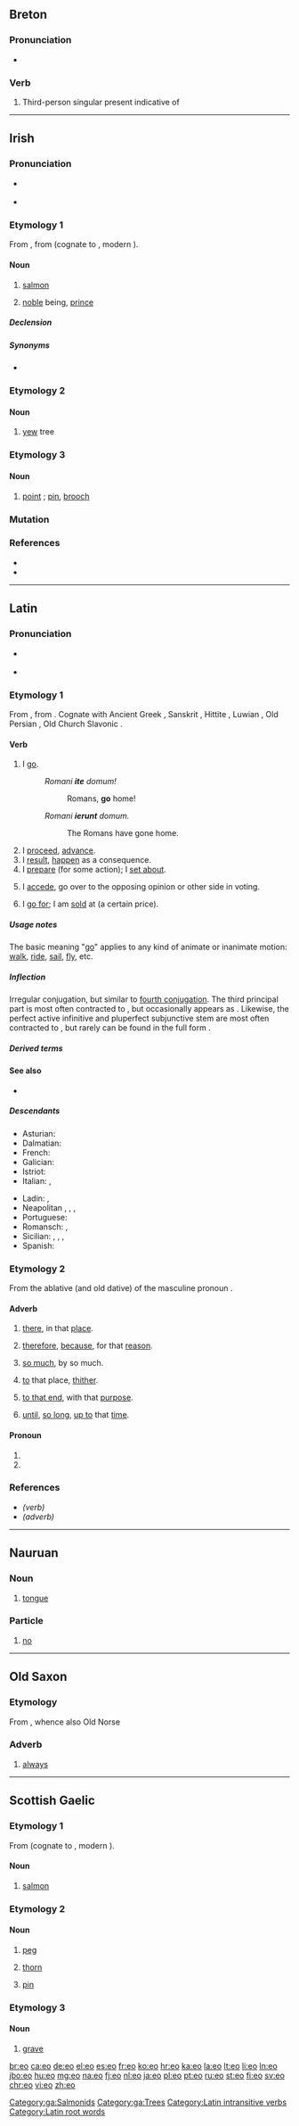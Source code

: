 {{also|EO|Eo|eó|eo-|e/o|E&O|.e'o}}
==Breton==

===Pronunciation===
* {{IPA|lang=br|/êw/}}

===Verb===
{{head|br|verb form}}

# Third-person singular present indicative of {{l|br|bezañ}}

----

==Irish==

===Pronunciation===
* {{a|Munster|Connacht}} {{IPA|/oː/|lang=ga}}
* {{a|Ulster}} {{IPA|/ɔː/|lang=ga}}

===Etymology 1===
From {{inh|ga|sga|eó}}, from {{inh|ga|cel-pro|*esoxs}} (cognate to {{etyl|wlm|-}} {{m|wlm|ehawc}}, modern {{etyl|cy|-}} {{m|cy|eog}}).

====Noun====
{{ga-noun|g=m|iach|iaich}}

# {{lb|ga|literary}} [[salmon]]
# {{lb|ga|figuratively}} [[noble]] being, [[prince]]

=====Declension=====
{{ga-decl-m-V|eo|iach|iaich|iach|decl=5}}

=====Synonyms=====
* {{sense|salmon}} {{l|ga|bradán}}

===Etymology 2===
{{rfe|lang=ga}}

====Noun====
{{ga-noun|g=f|-|-}}

# {{lb|ga|literary}} [[yew]] tree

===Etymology 3===
{{rfe|lang=ga}}

====Noun====
{{ga-noun|g=m|-|-}}

# {{lb|ga|literary}} [[point]] {{qualifier|of blade}}; [[pin]], [[brooch]]

===Mutation===
{{ga-mut-vowel}}

===References===
* {{R:ga:Ó Dónaill}}
* {{R:DIL|20128|head=1 eó, eú}}

[[Category:ga:Salmonids]]
[[Category:ga:Trees]]

----

==Latin==

===Pronunciation===
* {{a|Classical}} {{IPA|/ˈe.oː/|lang=la}}
* {{audio|la-cls-eo.ogg|Audio (Classical)|lang=la}}

===Etymology 1===
{{PIE root|la|h₁ey}}
From {{inh|la|itc-pro|*eō}}, from {{etyl|ine-pro|la}} {{m|ine-pro|*h₁ey-}}. Cognate with Ancient Greek {{m|grc|εἶμι||I go}}, Sanskrit {{m|sa|sc=Deva|एति|tr=éti||goes}}, Hittite {{m|hit|sc=Xsux|tr=iyatta|𒄿𒄿𒀀𒋫𒋫||goes}}, Luwian {{m|xlu|𒄿𒄿||goes|tr=iti}}, Old Persian {{m|peo|sc=Xpeo|tr=aitiy|𐎠𐎡𐎫𐎡𐎹||goes}}, Old Church Slavonic {{m|cu|sc=Cyrl|ити|tr=iti}}.

====Verb====
{{la-verb|eō|īre|iī|itum|conj=irreg}}

# I [[go]].
#: ''Romani '''ite''' domum!''
#:: Romans, '''go''' home!
#: ''Romani '''ierunt''' domum.''
#:: The Romans have gone home.
# I [[proceed]], [[advance]].
# I [[result]], [[happen]] as a consequence.
# I [[prepare]] (for some action); I [[set about]].
# {{label|la|legal}} I [[accede]], go over to the opposing opinion or other side in voting.
# {{label|la|business}} I [[go for]]; I am [[sold]] at (a certain price).

=====Usage notes=====
The basic meaning "[[go]]" applies to any kind of animate or inanimate motion: [[walk]], [[ride]], [[sail]], [[fly]], etc.

=====Inflection=====
Irregular conjugation, but similar to [[Appendix:Latin fourth conjugation|fourth conjugation]]. The third principal part is most often contracted to {{m|la|iī}}, but occasionally appears as {{m|la|īvī}}. Likewise, the perfect active infinitive and pluperfect subjunctive stem are most often contracted to {{m|la|isse}}, but rarely can be found in the full form {{m|la|iisse}}.
{{la-conj-irreg|type=pass-impers|eo}}

=====Derived terms=====
{{der3
|title=Derived terms from ''eō'' ("I go")
|{{l|la|abeō}}
|{{l|la|adeō}}
|{{l|la|ambeō}}
|{{l|la|circumeō}}
|{{l|la|coeō}}
|{{l|la|deeō}}
|{{l|la|dispereō}}
|{{l|la|exeō}}
|{{l|la|ineō}}
|{{l|la|intereō}}
|{{l|la|introeō}}
|{{l|la|itus}}
|{{l|la|nequeō}}
|{{l|la|obeō}}
|{{l|la|pereō}}
|{{l|la|praetereō}}
|{{l|la|prodeō}}
|{{l|la|queō}}
|{{l|la|redeō}}
|{{l|la|subeō}}
|{{l|la|trānsabeō}}
|{{l|la|trānseō}}
|{{l|la|vēneō}}
}}

====See also====
* {{l|la|vādō}}

=====Descendants=====
{{top2}}
* Asturian: {{l|ast|dir}} {{qualifier|in part}}
* Dalmatian: {{l|dlm|zer}}
* French: {{l|fr|aller}} {{qualifier|in part: future tense only, form "ir-"}}
* Galician: {{l|gl|ir}} {{qualifier|in part}}
* Istriot: {{l|ist|zì}}
* Italian: {{l|it|gire}}, {{l|it|ire}}
{{mid2}}
* Ladin: {{l|lld|jì}}, {{l|lld|jir}} {{qualifier|in part}}
* Neapolitan {{l|nap|ji}}, {{l|nap|jì}}, {{l|nap|ghì}}, {{l|nap|i}}
* Portuguese: {{l|pt|ir}} {{qualifier|in part}}
* Romansch: {{l|rm|ir}}, {{l|rm|eir}} {{qualifier|in part}}
* Sicilian: {{l|scn|iri}}, {{l|scn|jiri}}, {{l|scn|giri}}, {{l|scn|ghiri}}
* Spanish: {{l|es|ir}} {{qualifier|in part}}
{{bottom}}

===Etymology 2===
From the ablative (and old dative) of the masculine pronoun {{m|la|is||he, it}}.

====Adverb====
{{la-adv|eō||-}}

# {{label|la|with abl. or loc.}} [[there]], in that [[place]].
# {{label|la|with ablative}} [[therefore]], [[because]], for that [[reason]].
# {{label|la|with [[quo#Latin|quo]], of quantity}} [[so much]], by so much.
# {{label|la|with dative, of motion}} [[to]] that place, [[thither]].
# {{label|la|with dative, of tendency}} [[to that end]], with that [[purpose]].
# {{label|la|with dative, of time}} [[until]], [[so long]], [[up to]] that [[time]].

====Pronoun====
{{head|la|pronoun form|head=eō}}

# {{form of|ablative masculine singular|lang=la|is}}
# {{form of|ablative neuter singular|lang=la|is}}

===References===
* ''(verb)'' {{R:L&S|eo|eo1}}
* ''(adverb)'' {{R:L&S|eo|eo2}}

[[Category:Latin intransitive verbs]]
[[Category:Latin root words]]

----

==Nauruan==

===Noun===
{{head|na|noun}}
# [[tongue]]

===Particle===
{{head|na|particle}}
# [[no]]

----

==Old Saxon==

===Etymology===
From {{inh|osx|gem-pro|*aiwaz}}, whence also Old Norse {{m|non|ei}}

===Adverb===
{{head|osx|adverb}}

# [[always]]

----

==Scottish Gaelic==

===Etymology 1===
From {{etyl|sga|gd}} {{m|sga|eó}} (cognate to {{etyl|wlm|-}} {{m|wlm|ehawc}}, modern {{etyl|cy|-}} {{m|cy|eog}}).

====Noun====
{{gd-noun|g=m}}

# {{label|gd|obsolete}} [[salmon]]

===Etymology 2===
{{rfe|lang=gd}}

====Noun====
{{gd-noun|g=m}}

# {{label|gd|obsolete|dialectal}} [[peg]]
# {{label|gd|obsolete|dialectal}} [[thorn]]
# {{label|gd|obsolete|dialectal}} [[pin]]

===Etymology 3===
{{rfe|lang=gd}}

====Noun====
{{gd-noun|g=m}}

# {{label|gd|obsolete|dialectal}} [[grave]]

[[br:eo]]
[[ca:eo]]
[[de:eo]]
[[el:eo]]
[[es:eo]]
[[fr:eo]]
[[ko:eo]]
[[hr:eo]]
[[ka:eo]]
[[la:eo]]
[[lt:eo]]
[[li:eo]]
[[ln:eo]]
[[jbo:eo]]
[[hu:eo]]
[[mg:eo]]
[[na:eo]]
[[fj:eo]]
[[nl:eo]]
[[ja:eo]]
[[pl:eo]]
[[pt:eo]]
[[ru:eo]]
[[st:eo]]
[[fi:eo]]
[[sv:eo]]
[[chr:eo]]
[[vi:eo]]
[[zh:eo]]